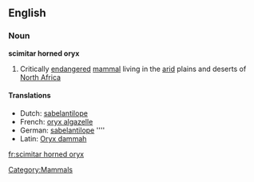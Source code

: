 ==English==
===Noun===
'''scimitar horned oryx'''
# Critically [[endangered]] [[mammal]] living in the [[arid]] plains and deserts of [[North Africa]]

====Translations====
{{top}}
* Dutch: [[sabelantilope]] {{m}}
* French: [[oryx algazelle]] {{m}}
* German: [[sabelantilope]] ''''
* Latin: [[Oryx dammah]]
{{bottom}}

[[Category:Mammals]]
[[fr:scimitar horned oryx]]